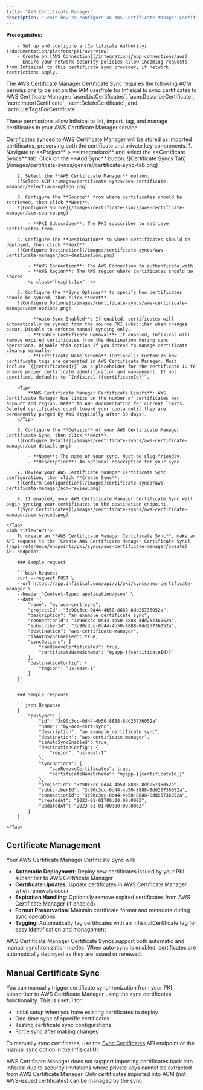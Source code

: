 ```yaml
---
title: "AWS Certificate Manager"
description: "Learn how to configure an AWS Certificate Manager Certificate Sync for Infisical PKI."
---
```


**Prerequisites:**

        - Set up and configure a [Certificate Authority](/documentation/platform/pki/overview)
        - Create an [AWS Connection](/integrations/app-connections/aws)
        - Ensure your network security policies allow incoming requests from Infisical to this certificate sync provider, if network restrictions apply.

<Note>
  The AWS Certificate Manager Certificate Sync requires the following ACM permissions to be set on the IAM user/role
  for Infisical to sync certificates to AWS Certificate Manager: `acm:ListCertificates`, `acm:DescribeCertificate`, `acm:ImportCertificate`, `acm:DeleteCertificate`, and `acm:ListTagsForCertificate`.

  These permissions allow Infisical to list, import, tag, and manage certificates in your AWS Certificate Manager service.
</Note>

<Note>
  Certificates synced to AWS Certificate Manager will be stored as imported certificates, preserving both the certificate and private key components.
</Note>

<Tabs>
    <Tab title="Infisical UI">
        1. Navigate to **Project** > **Integrations** and select the **Certificate Syncs** tab. Click on the **Add Sync** button.
        ![Certificate Syncs Tab](/images/certificate-syncs/general/certificate-sync-tab.png)

        2. Select the **AWS Certificate Manager** option.
        ![Select ACM](/images/certificate-syncs/aws-certificate-manager/select-acm-option.png)

        3. Configure the **Source** from where certificates should be retrieved, then click **Next**.
        ![Configure Source](/images/certificate-syncs/aws-certificate-manager/acm-source.png)

            - **PKI Subscriber**: The PKI subscriber to retrieve certificates from.

        4. Configure the **Destination** to where certificates should be deployed, then click **Next**.
        ![Configure Destination](/images/certificate-syncs/aws-certificate-manager/acm-destination.png)

            - **AWS Connection**: The AWS Connection to authenticate with.
            - **AWS Region**: The AWS region where certificates should be stored.
            <p class="height:1px"  />

        5. Configure the **Sync Options** to specify how certificates should be synced, then click **Next**.
        ![Configure Options](/images/certificate-syncs/aws-certificate-manager/acm-options.png)

            - **Auto-Sync Enabled**: If enabled, certificates will automatically be synced from the source PKI subscriber when changes occur. Disable to enforce manual syncing only.
            - **Enable Certificate Removal**: If enabled, Infisical will remove expired certificates from the destination during sync operations. Disable this option if you intend to manage certificate cleanup manually.
            - **Certificate Name Schema** (Optional): Customize how certificate tags are generated in AWS Certificate Manager. Must include `{{certificateId}}` as a placeholder for the certificate ID to ensure proper certificate identification and management. If not specified, defaults to `Infisical-{{certificateId}}`.

        <Tip>
            **AWS Certificate Manager Certificate Limits**: AWS Certificate Manager has limits on the number of certificates per account and region. Refer to AWS documentation for current limits. Deleted certificates count toward your quota until they are permanently purged by AWS (typically after 30 days).
        </Tip>

        6. Configure the **Details** of your AWS Certificate Manager Certificate Sync, then click **Next**.
        ![Configure Details](/images/certificate-syncs/aws-certificate-manager/acm-details.png)

            - **Name**: The name of your sync. Must be slug-friendly.
            - **Description**: An optional description for your sync.

        7. Review your AWS Certificate Manager Certificate Sync configuration, then click **Create Sync**.
        ![Confirm Configuration](/images/certificate-syncs/aws-certificate-manager/acm-review.png)

        8. If enabled, your AWS Certificate Manager Certificate Sync will begin syncing your certificates to the destination endpoint.
        ![Sync Certificates](/images/certificate-syncs/aws-certificate-manager/acm-synced.png)

    </Tab>
    <Tab title="API">
        To create an **AWS Certificate Manager Certificate Sync**, make an API request to the [Create AWS Certificate Manager Certificate Sync](/api-reference/endpoints/pki/syncs/aws-certificate-manager/create) API endpoint.

        ### Sample request

        ```bash Request
        curl --request POST \
        --url https://app.infisical.com/api/v1/pki/syncs/aws-certificate-manager \
        --header 'Content-Type: application/json' \
        --data '{
            "name": "my-acm-cert-sync",
            "projectId": "3c90c3cc-0d44-4b50-8888-8dd25736052a",
            "description": "an example certificate sync",
            "connectionId": "3c90c3cc-0d44-4b50-8888-8dd25736052a",
            "subscriberId": "3c90c3cc-0d44-4b50-8888-8dd25736052a",
            "destination": "aws-certificate-manager",
            "isAutoSyncEnabled": true,
            "syncOptions": {
                "canRemoveCertificates": true,
                "certificateNameSchema": "myapp-{{certificateId}}"
            },
            "destinationConfig": {
                "region": "us-east-1"
            }
        }'
        ```

        ### Sample response

        ```json Response
        {
            "pkiSync": {
                "id": "3c90c3cc-0d44-4b50-8888-8dd25736052a",
                "name": "my-acm-cert-sync",
                "description": "an example certificate sync",
                "destination": "aws-certificate-manager",
                "isAutoSyncEnabled": true,
                "destinationConfig": {
                    "region": "us-east-1"
                },
                "syncOptions": {
                    "canRemoveCertificates": true,
                    "certificateNameSchema": "myapp-{{certificateId}}"
                },
                "projectId": "3c90c3cc-0d44-4b50-8888-8dd25736052a",
                "subscriberId": "3c90c3cc-0d44-4b50-8888-8dd25736052a",
                "connectionId": "3c90c3cc-0d44-4b50-8888-8dd25736052a",
                "createdAt": "2023-01-01T00:00:00.000Z",
                "updatedAt": "2023-01-01T00:00:00.000Z"
            }
        }
        ```
    </Tab>
</Tabs>

## Certificate Management

Your AWS Certificate Manager Certificate Sync will:

- **Automatic Deployment**: Deploy new certificates issued by your PKI subscriber to AWS Certificate Manager
- **Certificate Updates**: Update certificates in AWS Certificate Manager when renewals occur
- **Expiration Handling**: Optionally remove expired certificates from AWS Certificate Manager (if enabled)
- **Format Preservation**: Maintain certificate format and metadata during sync operations
- **Tagging**: Automatically tag certificates with an InfisicalCertificate tag for easy identification and management

<Note>
    AWS Certificate Manager Certificate Syncs support both automatic and manual synchronization modes. When auto-sync is enabled, certificates are automatically deployed as they are issued or renewed.
</Note>

## Manual Certificate Sync

You can manually trigger certificate synchronization from your PKI subscriber to AWS Certificate Manager using the sync certificates functionality. This is useful for:

- Initial setup when you have existing certificates to deploy
- One-time sync of specific certificates
- Testing certificate sync configurations
- Force sync after making changes

To manually sync certificates, use the [Sync Certificates](/api-reference/endpoints/pki/syncs/aws-certificate-manager/sync-certificates) API endpoint or the manual sync option in the Infisical UI.

<Note>
AWS Certificate Manager does not support importing certificates back into Infisical due to security limitations where private keys cannot be extracted from AWS Certificate Manager. Only certificates imported into ACM (not AWS-issued certificates) can be managed by the sync.
</Note>